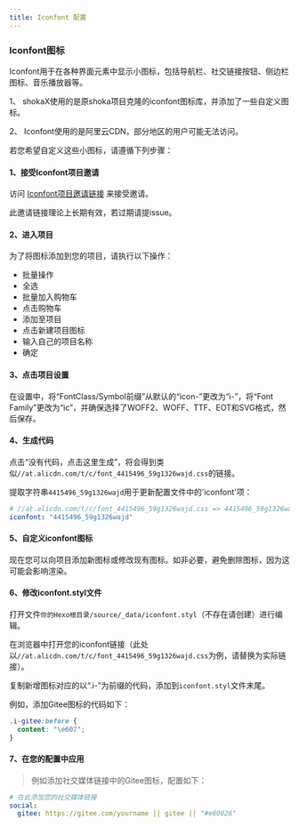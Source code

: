 ```yaml
---
title: Iconfont 配置
---
```


### Iconfont图标

Iconfont用于在各种界面元素中显示小图标，包括导航栏、社交链接按钮、侧边栏图标、音乐播放器等。

<Aside type='tip'>
1、 shokaX使用的是原shoka项目克隆的iconfont图标库，并添加了一些自定义图标。

2、 Iconfont使用的是阿里云CDN，部分地区的用户可能无法访问。
</Aside>

若您希望自定义这些小图标，请遵循下列步骤：

#### 1、接受Iconfont项目邀请

访问 [Iconfont项目邀请链接](https://www.iconfont.cn/invite?type=project&token=JZNyYtPHBsu67t0E#%E9%82%80%E8%AF%B7%E4%BD%A0%E5%8A%A0%E5%85%A5%E3%80%8Cshoka%E3%80%8D) 来接受邀请。

<Aside type='tip'>
此邀请链接理论上长期有效，若过期请提issue。
</Aside>

#### 2、进入项目

为了将图标添加到您的项目，请执行以下操作：

- 批量操作
- 全选
- 批量加入购物车
- 点击购物车
- 添加至项目
- 点击新建项目图标
- 输入自己的项目名称
- 确定

#### 3、点击项目设置

在设置中，将“FontClass/Symbol前缀”从默认的“icon-”更改为“i-”，将“Font Family”更改为“ic”，并确保选择了WOFF2、WOFF、TTF、EOT和SVG格式，然后保存。

#### 4、生成代码

点击“没有代码，点击这里生成”，将会得到类似`//at.alicdn.com/t/c/font_4415496_59g1326wajd.css`的链接。

提取字符串`4415496_59g1326wajd`用于更新配置文件中的'iconfont'项：

```yaml
# //at.alicdn.com/t/c/font_4415496_59g1326wajd.css => 4415496_59g1326wajd
iconfont: "4415496_59g1326wajd"
```

#### 5、自定义iconfont图标

现在您可以向项目添加新图标或修改现有图标。如非必要，避免删除图标，因为这可能会影响渲染。

#### 6、修改iconfont.styl文件

打开文件`你的Hexo根目录/source/_data/iconfont.styl`（不存在请创建）进行编辑。

在浏览器中打开您的iconfont链接（此处以`//at.alicdn.com/t/c/font_4415496_59g1326wajd.css`为例，请替换为实际链接）。

复制新增图标对应的以“.i-”为前缀的代码，添加到`iconfont.styl`文件末尾。

例如，添加Gitee图标的代码如下：

```css
.i-gitee:before {
  content: "\e607";
}
```

#### 7、在您的配置中应用

> 例如添加社交媒体链接中的Gitee图标，配置如下：

```yaml
# 在此添加您的社交媒体链接
social:
  gitee: https://gitee.com/yourname || gitee || "#e60026"
```
